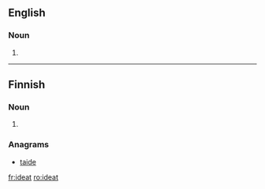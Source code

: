 ==English==

===Noun===
{{en-noun}}

# {{alternative form of|ideate|lang=en}}

{{Webster 1913}}

----

==Finnish==

===Noun===
{{head|fi|noun form}}

# {{plural of|idea|lang=fi}}

===Anagrams===
* [[taide#Finnish|taide]]

[[fr:ideat]]
[[ro:ideat]]